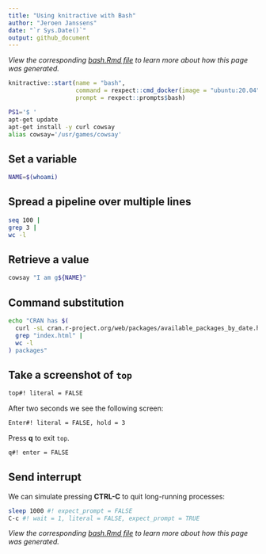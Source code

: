```yaml
---
title: "Using knitractive with Bash"
author: "Jeroen Janssens"
date: "`r Sys.Date()`"
output: github_document
---
```


*View the corresponding [bash.Rmd file](https://raw.githubusercontent.com/jeroenjanssens/knitractive/master/vignettes/examples/bash.Rmd) to learn more about how this page was generated.*

```r
knitractive::start(name = "bash",
                   command = rexpect::cmd_docker(image = "ubuntu:20.04"),
                   prompt = rexpect::prompts$bash)
```

```bash
PS1='$ '
apt-get update
apt-get install -y curl cowsay
alias cowsay='/usr/games/cowsay'
```

## Set a variable

```bash
NAME=$(whoami)
```

## Spread a pipeline over multiple lines

```bash
seq 100 |
grep 3 |
wc -l
```

## Retrieve a value

```bash
cowsay "I am g${NAME}"
```

## Command substitution

```bash
echo "CRAN has $(
  curl -sL cran.r-project.org/web/packages/available_packages_by_date.html |
  grep "index.html" |
  wc -l
) packages"
```

## Take a screenshot of `top`

```bash
top#! literal = FALSE
```

After two seconds we see the following screen:

```bash
Enter#! literal = FALSE, hold = 3
```

Press **q** to exit `top`. 

```bash
q#! enter = FALSE
```

## Send interrupt 

We can simulate pressing **CTRL-C** to quit long-running processes:

```bash
sleep 1000 #! expect_prompt = FALSE
C-c #! wait = 1, literal = FALSE, expect_prompt = TRUE
```

*View the corresponding [bash.Rmd file](https://raw.githubusercontent.com/jeroenjanssens/knitractive/master/vignettes/examples/bash.Rmd) to learn more about how this page was generated.*
